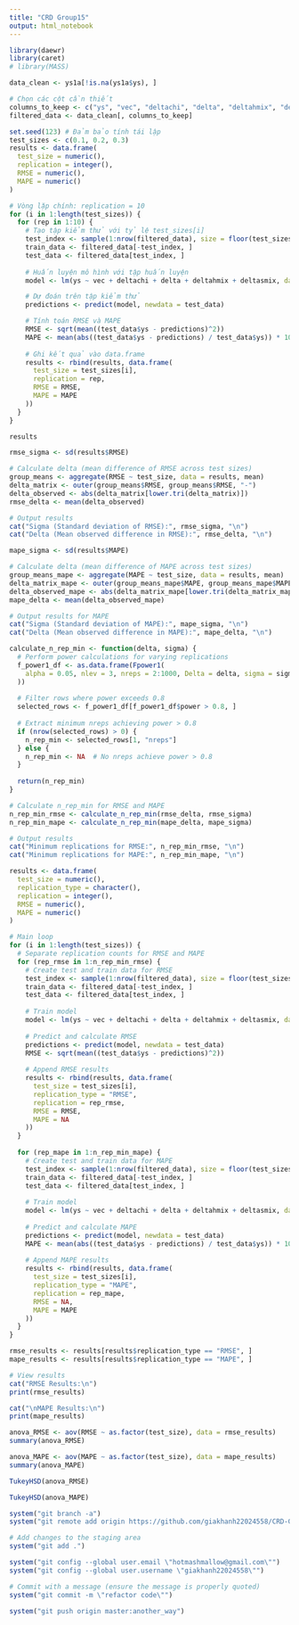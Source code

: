```yaml
---
title: "CRD Group15"
output: html_notebook
---
```


```r
library(daewr)
library(caret)
# library(MASS)
```

```r
data_clean <- ys1a[!is.na(ys1a$ys), ]

# Chọn các cột cần thiết
columns_to_keep <- c("ys", "vec", "deltachi", "delta", "deltahmix", "deltasmix")
filtered_data <- data_clean[, columns_to_keep]
```

```r
set.seed(123) # Đảm bảo tính tái lập
test_sizes <- c(0.1, 0.2, 0.3)
results <- data.frame(
  test_size = numeric(), 
  replication = integer(), 
  RMSE = numeric(), 
  MAPE = numeric()
)

# Vòng lặp chính: replication = 10
for (i in 1:length(test_sizes)) {
  for (rep in 1:10) {
    # Tạo tập kiểm thử với tỷ lệ test_sizes[i]
    test_index <- sample(1:nrow(filtered_data), size = floor(test_sizes[i] * nrow(filtered_data)))
    train_data <- filtered_data[-test_index, ]
    test_data <- filtered_data[test_index, ]
    
    # Huấn luyện mô hình với tập huấn luyện
    model <- lm(ys ~ vec + deltachi + delta + deltahmix + deltasmix, data = train_data)

    # Dự đoán trên tập kiểm thử
    predictions <- predict(model, newdata = test_data)

    # Tính toán RMSE và MAPE
    RMSE <- sqrt(mean((test_data$ys - predictions)^2))
    MAPE <- mean(abs((test_data$ys - predictions) / test_data$ys)) * 100
    
    # Ghi kết quả vào data.frame
    results <- rbind(results, data.frame(
      test_size = test_sizes[i],
      replication = rep,
      RMSE = RMSE,
      MAPE = MAPE
    ))
  }
}

results
```

```r
rmse_sigma <- sd(results$RMSE)

# Calculate delta (mean difference of RMSE across test sizes)
group_means <- aggregate(RMSE ~ test_size, data = results, mean)
delta_matrix <- outer(group_means$RMSE, group_means$RMSE, "-")
delta_observed <- abs(delta_matrix[lower.tri(delta_matrix)])
rmse_delta <- mean(delta_observed)

# Output results
cat("Sigma (Standard deviation of RMSE):", rmse_sigma, "\n")
cat("Delta (Mean observed difference in RMSE):", rmse_delta, "\n")
```

```r
mape_sigma <- sd(results$MAPE)

# Calculate delta (mean difference of MAPE across test sizes)
group_means_mape <- aggregate(MAPE ~ test_size, data = results, mean)
delta_matrix_mape <- outer(group_means_mape$MAPE, group_means_mape$MAPE, "-")
delta_observed_mape <- abs(delta_matrix_mape[lower.tri(delta_matrix_mape)])
mape_delta <- mean(delta_observed_mape)

# Output results for MAPE
cat("Sigma (Standard deviation of MAPE):", mape_sigma, "\n")
cat("Delta (Mean observed difference in MAPE):", mape_delta, "\n")
```

```r
calculate_n_rep_min <- function(delta, sigma) {
  # Perform power calculations for varying replications
  f_power1_df <- as.data.frame(Fpower1(
    alpha = 0.05, nlev = 3, nreps = 2:1000, Delta = delta, sigma = sigma
  ))
  
  # Filter rows where power exceeds 0.8
  selected_rows <- f_power1_df[f_power1_df$power > 0.8, ]
  
  # Extract minimum nreps achieving power > 0.8
  if (nrow(selected_rows) > 0) {
    n_rep_min <- selected_rows[1, "nreps"]
  } else {
    n_rep_min <- NA  # No nreps achieve power > 0.8
  }
  
  return(n_rep_min)
}

# Calculate n_rep_min for RMSE and MAPE
n_rep_min_rmse <- calculate_n_rep_min(rmse_delta, rmse_sigma)
n_rep_min_mape <- calculate_n_rep_min(mape_delta, mape_sigma)

# Output results
cat("Minimum replications for RMSE:", n_rep_min_rmse, "\n")
cat("Minimum replications for MAPE:", n_rep_min_mape, "\n")
```

```r
results <- data.frame(
  test_size = numeric(), 
  replication_type = character(),
  replication = integer(), 
  RMSE = numeric(), 
  MAPE = numeric()
)

# Main loop
for (i in 1:length(test_sizes)) {
  # Separate replication counts for RMSE and MAPE
  for (rep_rmse in 1:n_rep_min_rmse) {
    # Create test and train data for RMSE
    test_index <- sample(1:nrow(filtered_data), size = floor(test_sizes[i] * nrow(filtered_data)))
    train_data <- filtered_data[-test_index, ]
    test_data <- filtered_data[test_index, ]
    
    # Train model
    model <- lm(ys ~ vec + deltachi + delta + deltahmix + deltasmix, data = train_data)
    
    # Predict and calculate RMSE
    predictions <- predict(model, newdata = test_data)
    RMSE <- sqrt(mean((test_data$ys - predictions)^2))
    
    # Append RMSE results
    results <- rbind(results, data.frame(
      test_size = test_sizes[i],
      replication_type = "RMSE",
      replication = rep_rmse,
      RMSE = RMSE,
      MAPE = NA
    ))
  }
  
  for (rep_mape in 1:n_rep_min_mape) {
    # Create test and train data for MAPE
    test_index <- sample(1:nrow(filtered_data), size = floor(test_sizes[i] * nrow(filtered_data)))
    train_data <- filtered_data[-test_index, ]
    test_data <- filtered_data[test_index, ]
    
    # Train model
    model <- lm(ys ~ vec + deltachi + delta + deltahmix + deltasmix, data = train_data)
    
    # Predict and calculate MAPE
    predictions <- predict(model, newdata = test_data)
    MAPE <- mean(abs((test_data$ys - predictions) / test_data$ys)) * 100
    
    # Append MAPE results
    results <- rbind(results, data.frame(
      test_size = test_sizes[i],
      replication_type = "MAPE",
      replication = rep_mape,
      RMSE = NA,
      MAPE = MAPE
    ))
  }
}

rmse_results <- results[results$replication_type == "RMSE", ]
mape_results <- results[results$replication_type == "MAPE", ]

# View results
cat("RMSE Results:\n")
print(rmse_results)

cat("\nMAPE Results:\n")
print(mape_results)
```

```r
anova_RMSE <- aov(RMSE ~ as.factor(test_size), data = rmse_results)
summary(anova_RMSE)
```

```r
anova_MAPE <- aov(MAPE ~ as.factor(test_size), data = mape_results)
summary(anova_MAPE)
```

```r
TukeyHSD(anova_RMSE)
```
```r
TukeyHSD(anova_MAPE)
```

```r
system("git branch -a")
system("git remote add origin https://github.com/giakhanh22024558/CRD-Group15.git")
```

```r
# Add changes to the staging area
system("git add .")

system("git config --global user.email \"hotmashmallow@gmail.com\"")
system("git config --global user.username \"giakhanh22024558\"")

# Commit with a message (ensure the message is properly quoted)
system("git commit -m \"refactor code\"")
```

```r
system("git push origin master:another_way")
```
